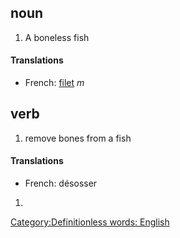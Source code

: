 ==noun==
#A boneless fish
====Translations====
*French: [[filet]] ''m''

==verb==
#remove bones from a fish
====Translations====
*French: désosser


#{{stub}} [[Category:Definitionless words: English]]
